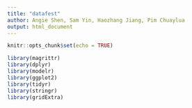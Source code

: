 ```yaml
---
title: "datafest"
author: Angie Shen, Sam Yin, Haozhang Jiang, Pim Chuaylua
output: html_document
---
```


```r
knitr::opts_chunk$set(echo = TRUE)

library(magrittr)
library(dplyr)
library(modelr)
library(ggplot2)
library(tidyr)
library(stringr)
library(gridExtra)
```

```r

```

